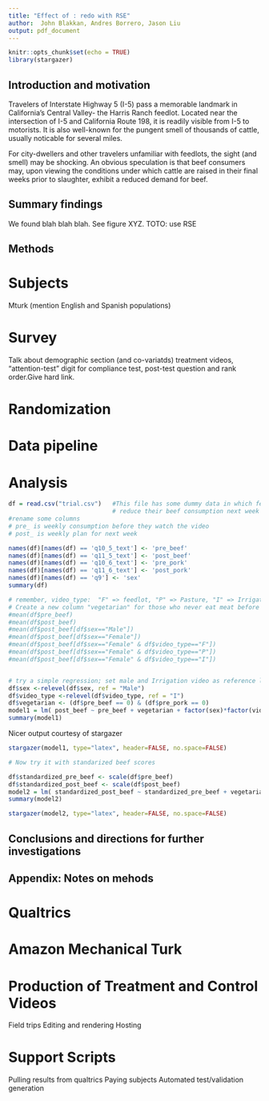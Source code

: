 ```yaml
---
title: "Effect of : redo with RSE"
author:  John Blakkan, Andres Borrero, Jason Liu
output: pdf_document
---
```


```r
knitr::opts_chunk$set(echo = TRUE)
library(stargazer)
```

## Introduction and motivation

Travelers of Interstate Highway 5 (I-5) pass a memorable landmark in California's Central Valley- the Harris Ranch feedlot.  Located near the intersection of I-5 and California Route 198, it is readily visible from I-5 to motorists.  It is also well-known for the pungent smell of thousands of cattle, usually noticable for several miles.  

For city-dwellers and other travelers unfamiliar with feedlots, the sight (and smell) may be shocking.  An obvious speculation is that beef consumers may, upon viewing the conditions under which cattle are raised in their final weeks prior to slaughter, exhibit a reduced demand for beef.

## Summary findings

We found blah blah blah.   See figure XYZ.   TOTO: use RSE

## Methods

# Subjects

Mturk (mention English and Spanish populations)

# Survey

Talk about demographic section (and co-variatds) treatment videos, "attention-test" digit for compliance test, post-test question and rank order.Give hard link.

# Randomization

# Data pipeline

# Analysis



```r
df = read.csv("trial.csv")   #This file has some dummy data in which femail participants who see a feedlot video
                             # reduce their beef consumption next week by one meail, wiht probablity of 50%.
#rename some columns
# pre_ is weekly consumption before they watch the video
# post_ is weekly plan for next week

names(df)[names(df) == 'q10_5_text'] <- 'pre_beef'
names(df)[names(df) == 'q11_5_text'] <- 'post_beef'
names(df)[names(df) == 'q10_6_text'] <- 'pre_pork'
names(df)[names(df) == 'q11_6_text'] <- 'post_pork'
names(df)[names(df) == 'q9'] <- 'sex'
summary(df)

# remember, video_type:  "F" => feedlot, "P" => Pasture, "I" => Irrigation
# Create a new column "vegetarian" for those who never eat meat before treatment
#mean(df$pre_beef)
#mean(df$post_beef)
#mean(df$post_beef[df$sex=="Male"])
#mean(df$post_beef[df$sex=="Female"])
#mean(df$post_beef[df$sex=="Female" & df$video_type=="F"])
#mean(df$post_beef[df$sex=="Female" & df$video_type=="P"])
#mean(df$post_beef[df$sex=="Female" & df$video_type=="I"])


# try a simple regression; set male and Irrigation video as reference levels for those factors
df$sex <-relevel(df$sex, ref = "Male")
df$video_type <-relevel(df$video_type, ref = "I")
df$vegetarian <- (df$pre_beef == 0) & (df$pre_pork == 0)
model1 = lm( post_beef ~ pre_beef + vegetarian + factor(sex)*factor(video_type)*vegetarian, data=df)
summary(model1)
```

Nicer output courtesy of stargazer

```r
stargazer(model1, type="latex", header=FALSE, no.space=FALSE)
```
```r
# Now try it with standarized beef scores

df$standardized_pre_beef <- scale(df$pre_beef)
df$standardized_post_beef <- scale(df$post_beef)
model2 = lm( standardized_post_beef ~ standardized_pre_beef + vegetarian + factor(sex)*factor(video_type)*vegetarian, data=df)
summary(model2)
```
```r
stargazer(model2, type="latex", header=FALSE, no.space=FALSE)
```

## Conclusions and directions for further investigations

## Appendix:  Notes on mehods

# Qualtrics

# Amazon Mechanical Turk

# Production of Treatment and Control Videos
  Field trips
  Editing and rendering
  Hosting

# Support Scripts
  Pulling results from qualtrics
  Paying subjects
  Automated test/validation generation

